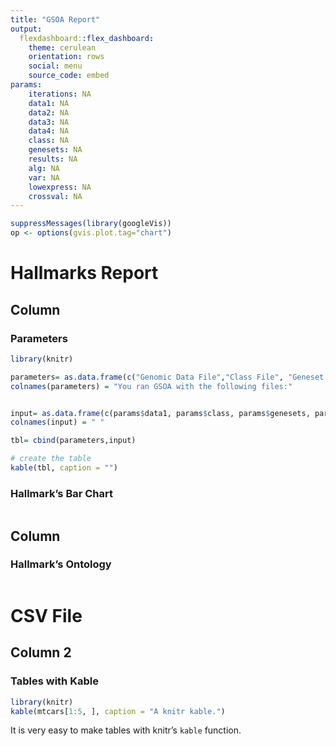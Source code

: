 ```yaml
---
title: "GSOA Report"
output: 
  flexdashboard::flex_dashboard:
    theme: cerulean
    orientation: rows
    social: menu
    source_code: embed
params: 
    iterations: NA
    data1: NA
    data2: NA
    data3: NA
    data4: NA
    class: NA
    genesets: NA
    results: NA
    alg: NA
    var: NA
    lowexpress: NA
    crossval: NA
---
```


```r
suppressMessages(library(googleVis))
op <- options(gvis.plot.tag="chart")
```
<!-- 
# Intro {.sidebar}

This report contains:  

* GSOA Hallmarks Report
* Table of parameters
* Raw GSOA results 
-->

<!-- Title of the tabe -->
# Hallmarks Report

<!-- First Column with 2 Rows -->
Column {data-height=700}
---------------------------------------------

### Parameters

```r
library(knitr)

parameters= as.data.frame(c("Genomic Data File","Class File", "Geneset File", "Machine Learning Algorithm" , "# of Iterations", "# of Cross Validations", "% Variance Filtered", "% Low Gene Expression Filtered"))
colnames(parameters) = "You ran GSOA with the following files:"


input= as.data.frame(c(params$data1, params$class, params$genesets, params$alg, params$iterations, params$crossval, params$var, params$lowexpress))
colnames(input) = " "

tbl= cbind(parameters,input)

# create the table 
kable(tbl, caption = "")
```



### Hallmark's Bar Chart
```r

```


<!-- Seocnd Column with 1 Row -->
Column {data-height=500}
---------------------------------------------

### Hallmark's Ontology
```r

```

<!-- Seperate Tab -->
# CSV File

## Column 2 {data-width=700}

### Tables with Kable 

```r
library(knitr)
kable(mtcars[1:5, ], caption = "A knitr kable.")
```

It is very easy to make tables with knitr's `kable` function.


<!--
**Genomic Data File: **         
**Class File: **  
**Geneset: **  
**Machine Learning Algorithm: **  
**Variance Filtered : **  
**Low Gene Expression Filtered : **   
**Number of Cross Validations : **  
**Number of Iterations : ** 


<!-- Themes:
cerulean - too dark
bootstrap- plain jane
journal = red
flatly - i like it, its green
readable= plain jane
spacelab = too bussiness like
united= okay
lumen = plain jane
paper = its nice
sandstone = cute, not sure about the color or small font
simplex - no red


# if (is.null(input$dataFile) && is.null(input$classFile) && is.null(input$gmtFile)) {
#   session$sendCustomMessage(type = 'missingFiles',
#                             message = "Missing Data File, Class File, and GMT File")



-->
